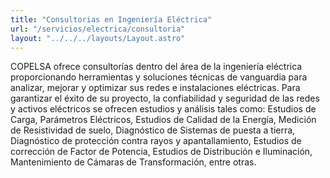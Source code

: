 ```yaml
---
title: "Consultorias en Ingeniería Eléctrica"
url: "/servicios/electrica/consultoria"
layout: "../../../layouts/Layout.astro"
---
```



<Cover title={frontmatter.title}/>
<Section>
<p slot="left">
COPELSA ofrece consultorías dentro del área de la ingeniería eléctrica proporcionando herramientas y soluciones técnicas de vanguardia para analizar, mejorar y optimizar sus redes e instalaciones eléctricas. Para garantizar el éxito de su proyecto, la confiabilidad y seguridad de las redes y activos eléctricos se ofrecen estudios y análisis tales como: Estudios de Carga, Parámetros Eléctricos, Estudios de Calidad de la Energía, Medición de Resistividad de suelo, Diagnóstico de Sistemas de puesta a tierra, Diagnóstico de protección contra rayos y apantallamiento, Estudios de corrección de Factor de Potencia, Estudios de Distribución e Iluminación, Mantenimiento de Cámaras de Transformación, entre otras.
</p>
<Carousel images={[imagen,imagen2,imagen3]} slot='right'/>
</Section>

